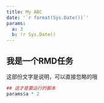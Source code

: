 ```yaml
---
title: My ABC
date: '`r format(Sys.Date())`'
params:
  a: 3
  b: !r Sys.Date()
---
```


## 我是一个RMD任务
这部份文字是说明，可以直接忽略的哦

```r
## 这才是要运行的脚本
params$a * 2
```


